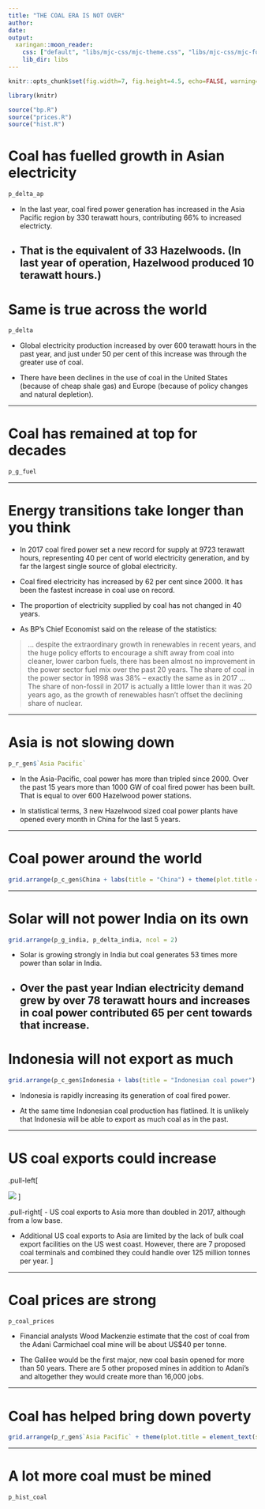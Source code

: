 ```yaml
---
title: "THE COAL ERA IS NOT OVER"
author: 
date: 
output:
  xaringan::moon_reader:
    css: ["default", "libs/mjc-css/mjc-theme.css", "libs/mjc-css/mjc-fonts.css"]
    lib_dir: libs
---
```


```r

knitr::opts_chunk$set(fig.width=7, fig.height=4.5, echo=FALSE, warning=FALSE, message=FALSE, dpi = 300)

library(knitr)

source("bp.R")
source("prices.R")
source("hist.R")

```

# Coal has fuelled growth in Asian electricity

```r
p_delta_ap
```

- In the last year, coal fired power generation has increased in the Asia Pacific region by 330 terawatt hours, contributing 66% to increased electricty.   

- That is the equivalent of 33 Hazelwoods. (In last year of operation, Hazelwood produced 10 terawatt hours.)
---

# Same is true across the world

```r
p_delta
```

- Global electricity production increased by over 600 terawatt hours in the past year, and just under 50 per cent of this increase was through the greater use of coal. 

- There have been declines in the use of coal in the United States (because of cheap shale gas) and Europe (because of policy changes and natural depletion). 

---

# Coal has remained at top for decades

```r
p_g_fuel
```

---

# Energy transitions take longer than you think

- In 2017 coal fired power set a new record for supply at 9723 terawatt hours, representing 40 per cent of world electricity generation, and by far the largest single source of global electricity. 

- Coal fired electricity has increased by 62 per cent since 2000. It has been the fastest increase in coal use on record.

- The proportion of electricity supplied by coal has not changed in 40 years.

- As BP’s Chief Economist said on the release of the statistics:

> … despite the extraordinary growth in renewables in recent years, and the huge policy efforts to encourage a shift away from coal into cleaner, lower carbon fuels, there has been almost no improvement in the power sector fuel mix over the past 20 years. The share of coal in the power sector in 1998 was 38% – exactly the same as in 2017 … The share of non-fossil in 2017 is actually a little lower than it was 20 years ago, as the growth of renewables hasn’t offset the declining share of nuclear.

---

# Asia is not slowing down

```r
p_r_gen$`Asia Pacific`
```

- In the Asia-Pacific, coal power has more than tripled since 2000. Over the past 15 years more than 1000 GW of coal fired power has been built. That is equal to over 600 Hazelwood power stations.

- In statistical terms, 3 new Hazelwood sized coal power plants have opened every month in China for the last 5 years. 

---

# Coal power around the world

```r
grid.arrange(p_c_gen$China + labs(title = "China") + theme(plot.title = element_text(size = 12)), p_c_gen$Japan + labs(title = "Japan") + theme(plot.title = element_text(size = 12)), p_c_gen$US + labs(title = "United States") + theme(plot.title = element_text(size = 12)), p_r_gen$Europe + labs(title = "Europe") + theme(plot.title = element_text(size = 12)), ncol = 2)
```

---

# Solar will not power India on its own

```r
grid.arrange(p_g_india, p_delta_india, ncol = 2)
```

- Solar is growing strongly in India but coal generates 53 times more power than solar in India. 

- Over the past year Indian electricity demand grew by over 78 terawatt hours and increases in coal power contributed 65 per cent towards that increase.
---

# Indonesia will not export as much

```r
grid.arrange(p_c_gen$Indonesia + labs(title = "Indonesian coal power") + theme(plot.title = element_text(size = 14)), p_c_supply$Indonesia + labs(title = "Indonesian coal production") + theme(plot.title = element_text(size = 14)), ncol = 2)
```

- Indonesia is rapidly increasing its generation of coal fired power. 

- At the same time Indonesian coal production has flatlined. It is unlikely that Indonesia will be able to export as much coal as in the past. 

---

# US coal exports could increase 

.pull-left[

![](images\us_coal_exports.png)
]

.pull-right[
- US coal exports to Asia more than doubled in 2017, although from a low base. 

- Additional US coal exports to Asia are limited by the lack of bulk coal export facilities on the US west coast. However, there are 7 proposed coal terminals and combined they could handle over 125 million tonnes per year. 
]

---

# Coal prices are strong

```r
p_coal_prices
```

- Financial analysts Wood Mackenzie estimate that the cost of coal from the Adani Carmichael coal mine will be about US$40 per tonne.

- The Galilee would be the first major, new coal basin opened for more than 50 years. There are 5 other proposed mines in addition to Adani’s and altogether they would create more than 16,000 jobs.

---

# Coal has helped bring down poverty

```r
grid.arrange(p_r_gen$`Asia Pacific` + theme(plot.title = element_text(size = 9), plot.subtitle = element_text(size = 8), plot.caption = element_text(size = 7)), p_pov_ap + theme(plot.title = element_text(size = 9), plot.subtitle = element_text(size = 8), plot.caption = element_text(size = 7)), ncol = 2)
```

---

# A lot more coal must be mined

```r
p_hist_coal
```